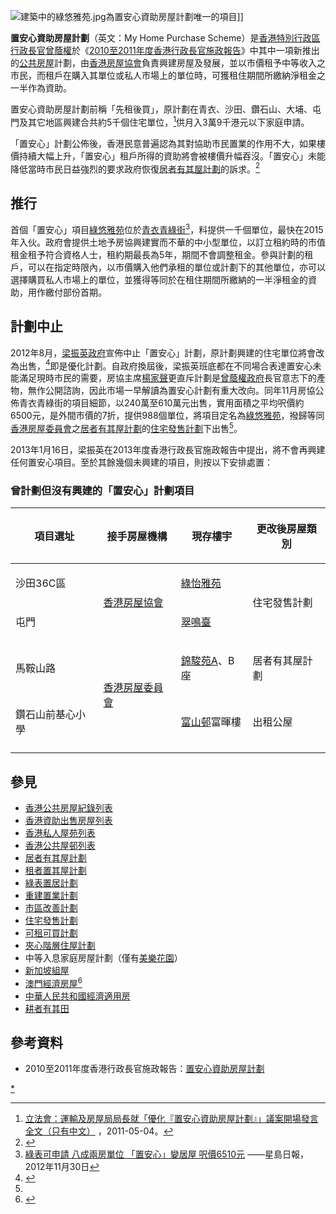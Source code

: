 {{expand|time=2010-10-15}}
[[File:建築中的綠悠雅苑.jpg|thumb]]為置安心資助房屋計劃唯一的項目]]

'''置安心資助房屋計劃'''（英文：My Home Purchase Scheme）是[[香港特別行政區行政長官|香港特別行政區行政長官]][[曾蔭權|曾蔭權]]於《[[2010至2011年度香港行政長官施政報告|2010至2011年度香港行政長官施政報告]]》中其中一項新推出的[[香港公共房屋|公共房屋]]計劃，由[[香港房屋協會|香港房屋協會]]負責興建房屋及發展，並以市價租予中等收入之市民，而租戶在購入其單位或私人市場上的單位時，可獲租住期間所繳納淨租金之一半作為資助。

置安心資助房屋計劃前稱「先租後買」，原計劃在青衣、沙田、鑽石山、大埔、屯門及其它地區興建合共約5千個住宅單位，<ref>[http://www.info.gov.hk/gia/general/201105/04/P201105040326.htm 立法會：運輸及房屋局局長就「優化『置安心資助房屋計劃』」議案開場發言全文（只有中文）] {{Wayback|url=http://www.info.gov.hk/gia/general/201105/04/P201105040326.htm |date=20191023071948 }}，2011-05-04。</ref>供月入3萬9千港元以下家庭申請。

「置安心」計劃公佈後，香港民意普遍認為其對協助市民置業的作用不大，如果樓價持續大幅上升，「置安心」租戶所得的資助將會被樓價升幅吞沒。「置安心」未能降低當時市民日益強烈的要求政府恢復[[居者有其屋計劃|居者有其屋計劃]]的訴求。<ref>{{Cite news |url=http://hk.apple.nextmedia.com/news/art/20101015/14555844 |title=市民政黨紛狂轟　「置安心」誤導 |work=蘋果日報 |date=2010-10-15 |accessdate=2017-04-24 |archive-date=2017-05-19 |archive-url=https://web.archive.org/web/20170519043418/http://hk.apple.nextmedia.com/news/art/20101015/14555844 |dead-url=no }}</ref>

==推行==
首個「置安心」項目[[綠悠雅苑|綠悠雅苑]]位於[[青衣島|青衣]][[青綠街|青綠街]]<ref name="sig">[http://hk.news.yahoo.com/%E7%B6%A0%E8%A1%A8%E5%8F%AF%E7%94%B3%E8%AB%8B-%E5%85%AB%E6%88%90%E5%85%A9%E6%88%BF%E5%96%AE%E4%BD%8D-%E7%BD%AE%E5%AE%89%E5%BF%83-%E8%AE%8A%E5%B1%85%E5%B1%8B-%E5%91%8E%E5%83%B96510%E5%85%83-220934503.html 綠表可申請 八成兩房單位 「置安心」變居屋 呎價6510元] {{Wayback|url=http://hk.news.yahoo.com/%E7%B6%A0%E8%A1%A8%E5%8F%AF%E7%94%B3%E8%AB%8B-%E5%85%AB%E6%88%90%E5%85%A9%E6%88%BF%E5%96%AE%E4%BD%8D-%E7%BD%AE%E5%AE%89%E5%BF%83-%E8%AE%8A%E5%B1%85%E5%B1%8B-%E5%91%8E%E5%83%B96510%E5%85%83-220934503.html |date=20191130184024 }}——星島日報，2012年11月30日</ref>，料提供一千個單位，最快在2015年入伙。政府會提供土地予房協興建實而不華的中小型單位，以訂立租約時的市值租金租予符合資格人士，租約期最長為5年，期間不會調整租金。參與計劃的租戶，可以在指定時限內，以市價購入他們承租的單位或計劃下的其他單位，亦可以選擇購買私人市場上的單位，並獲得等同於在租住期間所繳納的一半淨租金的資助，用作繳付部份首期。

==計劃中止==
2012年8月，[[梁振英政府|梁振英政府]]宣佈中止「置安心」計劃，原計劃興建的住宅單位將會改為出售，<ref>{{Cite news |url=http://orientaldaily.on.cc/cnt/news/20120831/00176_005.html |title=置安心終腰斬 |date=2012-08-31 |work=東方日報 |accessdate=2017-04-24 |archive-date=2019-11-11 |archive-url=https://web.archive.org/web/20191111175240/https://orientaldaily.on.cc/cnt/news/20120831/00176_005.html |dead-url=no }}</ref>即是優化計劃。自政府換屆後，梁振英班底都在不同場合表達置安心未能滿足現時市民的需要，房協主席[[楊家聲|楊家聲]]更直斥計劃是[[曾蔭權|曾蔭權政府]]長官意志下的產物，無作公開諮詢，因此市場一早解讀為置安心計劃有重大改向。同年11月房協公佈青衣青綠街的項目細節，以240萬至610萬元出售，實用面積之平均呎價約6500元，是外間市價的7折，提供988個單位，將項目定名為[[綠悠雅苑|綠悠雅苑]]，撥歸等同[[香港房屋委員會|香港房屋委員會]]之[[居者有其屋計劃|居者有其屋計劃]]的[[住宅發售計劃|住宅發售計劃]]下出售<ref name="sig"/>。

2013年1月16日，梁振英在2013年度香港行政長官施政報告中提出，將不會再興建任何置安心項目。至於其餘幾個未興建的項目，則按以下安排處置：

===曾計劃但沒有興建的「置安心」計劃項目===
{| class="wikitable" style="text-align: center"
|-
! 項目選址 !! 接手房屋機構 !! 現存樓宇 !! 更改後房屋類別 
|-
| 沙田36C區 || rowspan="2"|[[香港房屋協會|香港房屋協會]] || [[綠怡雅苑|綠怡雅苑]] ||  rowspan="2"|住宅發售計劃
|-
| 屯門 || [[翠鳴臺|翠鳴臺]]
|-
| 馬鞍山路 || rowspan="2"|[[香港房屋委員會|香港房屋委員會]] || [[錦駿苑|錦駿苑]]A、B座 || 居者有其屋計劃
|-
| 鑽石山前基心小學|| [[富山邨|富山邨]]富暉樓 || 出租公屋
|-
|}

==參見==
*[[香港公共房屋紀錄列表|香港公共房屋紀錄列表]]
*[[香港資助出售房屋列表|香港資助出售房屋列表]]
*[[香港私人屋苑列表|香港私人屋苑列表]]
*[[香港公共屋邨列表|香港公共屋邨列表]]
*[[居者有其屋計劃|居者有其屋計劃]]
*[[租者置其屋計劃|租者置其屋計劃]]
*[[綠表置居計劃|綠表置居計劃]]
*[[重建置業計劃|重建置業計劃]]
*[[市區改善計劃|市區改善計劃]]
*[[住宅發售計劃|住宅發售計劃]]
*[[可租可買計劃|可租可買計劃]]
*[[夾心階層住屋計劃|夾心階層住屋計劃]]
*中等入息家庭房屋計劃（僅有[[美樂花園|美樂花園]]）
*[[新加坡|新加坡]][[組屋|組屋]]
*[[經濟房屋|澳門經濟房屋]]<ref>{{zh-hant}}{{cite web|title=經濟房屋|publisher=[[澳門房屋局|澳門房屋局]]|date=|url=http://www.ihm.gov.mo/cn/page/index.php?id=39|deadurl=yes|archiveurl=https://web.archive.org/web/20110926012618/http://www.ihm.gov.mo/cn/page/index.php?id=39|archivedate=2011年9月26日|df=|access-date=2011年10月11日}}</ref>
*[[中華人民共和國|中華人民共和國]][[經濟適用房|經濟適用房]]
*[[耕者有其田|耕者有其田]]

==參考資料==
*2010至2011年度香港行政長官施政報告：[http://www.policyaddress.gov.hk/10-11/chi/p25.html 置安心資助房屋計劃] {{Wayback|url=http://www.policyaddress.gov.hk/10-11/chi/p25.html |date=20191111181328 }}
{{reflist}}

[[Category:香港公共房屋|*]]